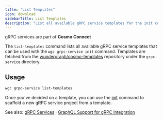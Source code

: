 ```yaml
---
title: "List Templates"
icon: download
sidebarTitle: List Templates
description: "List all available gRPC service templates for the init command."
---
```

<Tip> gRPC services are part of **Cosmo Connect** </Tip>

The `list-templates` command lists all available gRPC service templates that can be used with the `wgc grpc-service init` command.
Templates are fetched from the [wundergraph/cosmo-templates](https://github.com/wundergraph/cosmo-templates) repository under the `grpc-service` directory.

## Usage

```bash
wgc grpc-service list-templates
```

Once you've decided on a template, you can use the [init](/cli/grpc-service/init) command to scaffold a new gRPC service project from a template.

See also: [gRPC Services](../router/gRPC/grpc-services) · [GraphQL Support for gRPC Integration](../router/gRPC/graphql-support)